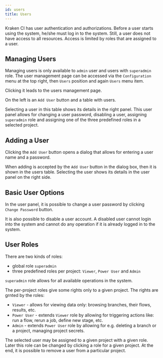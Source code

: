 ```yaml
---
id: users
title: Users
---
```




Kraken CI has user authentication and authorizations. Before a user
starts using the system, he/she must log in to the system. Still, a
user does not have access to all resources. Access is limited by
roles that are assigned to a user.

## Managing Users

Managing users is only available to `admin` user and users with
`superadmin` role.  The user management page can be accessed via the
`Configuration` menu at the top right, then `Users` position and
again `Users` menu item.

<Screen img="screen-users-menu.png" />

Clicking it leads to the users management page.

<Screen img="screen-users.png" />

On the left is an `Add User` button and a table with users.

Selecting a user in this table shows its details in the right panel.
This user panel allows for changing a user password, disabling a user,
assigning `superadmin` role and assigning one of the three predefined
roles in a selected project.


## Adding a User

Clicking the `Add User` button opens a dialog that allows for entering a
user name and a password.

<Screen img="screen-users-add-new.png" />

When adding is accepted by the `Add User` button in the dialog box,
then it is shown in the users table. Selecting the user shows its
details in the user panel on the right side.

## Basic User Options

In the user panel, it is possible to change a user password by clicking
`Change Password` button.

It is also possible to disable a user account. A disabled user cannot
login into the system and cannot do any operation if it is already
logged in to the system.


## User Roles

There are two kinds of roles:

- global role `superadmin`
- three predefined roles per project: `Viewer`, `Power User` and `Admin`

`superadmin` role allows for all available operations in the system.

The per-project roles give some rights only to a given project. The
rights are grnted by the roles:

- `Viewer` - allows for viewing data only: browsing branches, their
  flows, results, etc.
- `Power User` - extends `Viewer` role by allowing for triggering
  actions like: run a flow, rerun a job, define new stage, etc.
- `Admin` - extends `Power User` role by allowing for e.g. deleting a
  branch or a project, managing project secrets.

<Screen img="screen-users-roles.png" />

The selected user may be assigned to a given project with a given
role. Later this role can be changed by clicking a role for a given
project. At the end, it is possible to remove a user from a particular
project.
